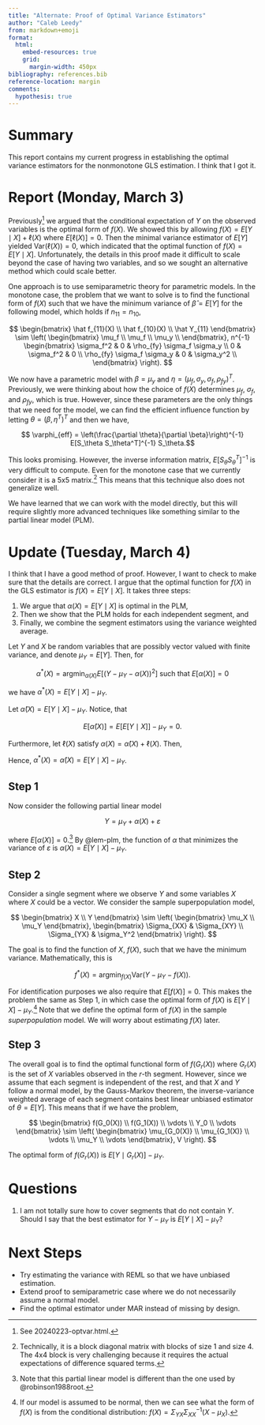 ```yaml
---
title: "Alternate: Proof of Optimal Variance Estimators"
author: "Caleb Leedy"
from: markdown+emoji
format: 
  html:
    embed-resources: true
    grid:
      margin-width: 450px
bibliography: references.bib
reference-location: margin
comments:
  hypothesis: true
---
```


\newcommand{\Var}{\text{Var}}
\newcommand{\argmin}{\text{argmin}}

# Summary

This report contains my current progress in establishing the optimal variance
estimators for the nonmonotone GLS estimation. I think that I got it.

# Report (Monday, March 3)

Previously^[See 20240223-optvar.html.] we argued that the conditional
expectation of $Y$ on the observed variables is the optimal form of $f(X)$. We
showed this by allowing $f(X) = E[Y \mid X] + \ell(X)$ where $E[\ell(X)] = 0$.
Then the minimal variance estimator of $E[Y]$ yielded $\Var(\ell(X)) = 0$, which
indicated that the optimal function of $f(X) = E[Y \mid X]$. Unfortunately, the
details in this proof made it difficult to scale beyond the case of having two
variables, and so we sought an alternative method which could scale better.

One approach is to use semiparametric theory for parametric models. In the
monotone case, the problem that we want to solve is to find the functional form
of $f(X)$ such that we have the minimum variance of $\hat \beta = E[Y]$ for the
following model, which holds if $n_{11} = n_{10}$,

$$
\begin{bmatrix}
\hat f_{11}(X) \\
\hat f_{10}(X) \\
\hat Y_{11}
\end{bmatrix} \sim
\left(
\begin{bmatrix}
\mu_f \\
\mu_f \\
\mu_y \\
\end{bmatrix},
n^{-1}
\begin{bmatrix}
\sigma_f^2 & 0 & \rho_{fy} \sigma_f \sigma_y \\ 
0 & \sigma_f^2 & 0 \\ 
\rho_{fy} \sigma_f \sigma_y & 0 & \sigma_y^2 \\
\end{bmatrix}
\right).
$$

We now have a parametric model with $\beta = \mu_y$ and $\eta = (\mu_f,
\sigma_y, \sigma_f, \rho_{fy})^T$. Previously, we were thinking about how the
choice of $f(X)$ determines $\mu_f$, $\sigma_f$, and $\rho_{fy}$, which is true.
However, since these parameters are the only things that we need for the model,
we can find the efficient influence function by letting $\theta = (\beta,
\eta^T)^T$ and then we have, 

$$ \varphi_{eff} = \left(\frac{\partial \theta}{\partial \beta}\right)^{-1}
E[S_\theta S_\theta^T]^{-1} S_\theta.$$

This looks promising. However, the inverse information matrix, $E[S_\theta
S_\theta^T]^{-1}$ is very difficult to compute. Even for the monotone case that
we currently consider it is a 5x5 matrix.^[Technically, it is a block diagonal
matrix with blocks of size 1 and size 4. The 4x4 block is very challenging
because it requires the actual expectations of difference squared terms.] This
means that this technique also does not generalize well.

We have learned that we can work with the model directly, but this will require
slightly more advanced techniques like something similar to the partial linear
model (PLM).

# Update (Tuesday, March 4)

I think that I have a good method of proof. However, I want to check to make
sure that the details are correct. I argue that the optimal function for $f(X)$
in the GLS estimator is $f(X) = E[Y \mid X]$. It takes three steps:

1. We argue that $\alpha(X) = E[Y \mid X]$ is optimal in the PLM,
2. Then we show that the PLM holds for each independent segment, and
3. Finally, we combine the segment estimators using the variance weighted
   average.

::: {#lem-plm}
Let $Y$ and $X$ be random variables that are possibly vector valued with finite
variance, and denote $\mu_Y = E[Y]$. Then, for

$$ \alpha^*(X) = \argmin_{\alpha(X)} E[(Y - \mu_Y - \alpha(X))^2] \text{ such
that } E[\alpha(X)] = 0$$

we have $\alpha^*(X) = E[Y \mid X] - \mu_Y$.
:::

::: {.proof}
Let $\hat \alpha(X) = E[Y \mid X] - \mu_Y$. Notice, that 

$$ E[\hat \alpha(X)] = E[E[Y \mid X]] - \mu_Y = 0. $$

Furthermore, let $\ell(X)$ satisfy $\alpha(X) = \hat \alpha(X) + \ell(X)$. Then,

\begin{align*}
E[(Y - \mu_y - \alpha(X))^2] 
&= E[(Y - \mu_y - \hat \alpha(X) - \ell(X))^2] \\
&= E[(Y - \mu_y - \hat \alpha(X))^2] - 2 E[(Y - \mu_Y - \hat \alpha(X))\ell(X)]
+ E[\ell(X)^2] \\
&= E[(Y - \mu_y - \hat \alpha(X))^2] - 2 E[E[(Y - E[Y \mid X])\ell(X)
\mid X]] + E[\ell(X)^2] \\
&= E[(Y - \mu_y - \hat \alpha(X))^2] - 2 E[(E[Y \mid X] - E[Y \mid X])\ell(X)] +
E[\ell(X)^2] \\
&= E[(Y - \mu_y - \hat \alpha(X))^2] + E[\ell(X)^2].
\end{align*}

Hence, $\alpha^*(X) = \hat \alpha(X) = E[Y \mid X] - \mu_Y$.
:::

## Step 1

Now consider the following partial linear model 


$$Y = \mu_Y + \alpha(X) + \varepsilon$$

where $E[\alpha(X)] = 0$.^[Note that this partial linear model is different than
the one used by @robinson1988root.] By @lem-plm, the function of $\alpha$ that
minimizes the variance of $\varepsilon$ is $\alpha(X) = E[Y \mid X] - \mu_Y$.

## Step 2

Consider a single segment where we observe $Y$ and some variables $X$ where $X$
could be a vector. We consider the sample superpopulation model, 

$$
\begin{bmatrix} X \\ Y \end{bmatrix} \sim \left(
\begin{bmatrix} \mu_X \\ \mu_Y \end{bmatrix},
\begin{bmatrix} 
\Sigma_{XX} & \Sigma_{XY} \\ \Sigma_{YX} & \sigma_Y^2
\end{bmatrix}
\right).
$$

The goal is to find the function of $X$, $f(X)$, such that we have the minimum
variance. Mathematically, this is 

$$f^*(X) = \argmin_{f(X)} \Var(Y - \mu_Y - f(X)).$$

For identification purposes we also require that $E[f(X)] = 0$. This makes the
problem the same as Step 1, in which case the optimal form of $f(X)$ is $E[Y
\mid X] - \mu_Y$.^[If our model is assumed to be normal, then we can see what
the form of $f(X)$ is from the conditional distribution: $f(X) =
\Sigma_{YX}\Sigma_{XX}^{-1}(X - \mu_X)$.] Note that we define the
optimal form of $f(X)$ in the sample *superpopulation* model. We will worry
about estimating $f(X)$ later.

## Step 3

The overall goal is to find the optimal functional form of $f(G_r(X))$ where
$G_r(X)$ is the set of $X$ variables observed in the $r$-th segment. However,
since we assume that each segment is independent of the rest, and that $X$ and
$Y$ follow a normal model, by the Gauss-Markov theorem, the inverse-variance
weighted average of each segment contains best linear unbiased estimator of
$\theta = E[Y]$. This means that if we have the problem,

$$
\begin{bmatrix} f(G_0(X)) \\ f(G_1(X)) \\ \vdots \\ Y_0 \\ \vdots \end{bmatrix} \sim \left(
\begin{bmatrix} \mu_{G_0(X)} \\ \mu_{G_1(X)} \\ \vdots \\ \mu_Y \\ \vdots \end{bmatrix},
V
\right).
$$

The optimal form of $f(G_r(X))$ is $E[Y \mid G_r(X)] - \mu_Y$.

# Questions

1. I am not totally sure how to cover segments that do not contain $Y$. Should I
   say that the best estimator for $Y - \mu_Y$ is $E[Y \mid X] - \mu_Y$?

# Next Steps

* Try estimating the variance with REML so that we have unbiased estimation.
* Extend proof to semiparametric case where we do not necessarily assume a
normal model.
* Find the optimal estimator under MAR instead of missing by design.
